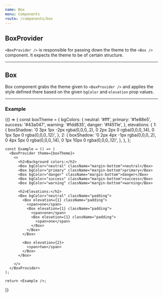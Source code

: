 ```yaml
---
name: Box
menu: Components
route: /components/box
---
```



## **BoxProvider**

`<BoxProvider />` is responsible for passing down the theme to the `<Box />` component. It expects the theme to be of certain structure.


---


## **Box**

Box component grabs the theme given to `<BoxProvider />` and applies the style defined there based on the given `bgColor` and `elevation` prop values.

<Props of={Box} />


---


### **Example**

<Playground>
  {() => {
    const boxTheme = {
      bgColors: {
        neutral: '#fff',
        primary: '#1e88e5',
        success: '#43a047',
        warning: '#fdd835',
        danger: '#f4511e',
      },
      elevations: {
        1: {
          boxShadow:
            '0 3px 1px -2px rgba(0,0,0,.2), 0 2px 2px 0 rgba(0,0,0,.14), 0 1px 5px 0 rgba(0,0,0,.12)',
        },
        2: {
          boxShadow:
            '0 2px 4px -1px rgba(0,0,0,.2), 0 4px 5px 0 rgba(0,0,0,.14), 0 1px 10px 0 rgba(0,0,0,.12)',
        },
      },
    };

    const Example = () => (
      <BoxProvider theme={boxTheme}>
        <>
          <h2>Background colors:</h2>
          <Box bgColor="neutral" className="margin-bottom">neutral</Box>
          <Box bgColor="primary" className="margin-bottom">primary</Box>
          <Box bgColor="danger" className="margin-bottom">danger</Box>
          <Box bgColor="success" className="margin-bottom">success</Box>
          <Box bgColor="warning" className="margin-bottom">warning</Box>

          <h2>Elevations:</h2>
          <Box bgColor="neutral" className="padding">
            <Box elevation={1} className="padding">
              <span>one</span>
              <Box elevation={1} className="padding">
                <span>one</span>
                <Box elevation={1} className="padding">
                  <span>one</span>
                </Box>
              </Box>
            </Box>

            <Box elevation={2}>
              <span>two</span>
            </Box>
          </Box>

        </>
      </BoxProvider>
    );

    return <Example />;
  }}
</Playground>
